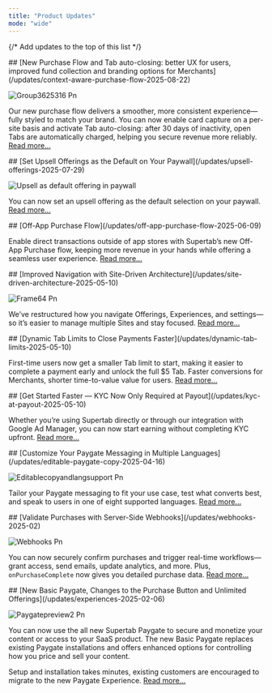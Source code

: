 ```yaml
---
title: "Product Updates"
mode: "wide"
---
```


{/* Add updates to the top of this list */}

<Update label="August 2025">
  ## [New Purchase Flow and Tab auto-closing: better UX for users, improved fund collection and branding options for Merchants](/updates/context-aware-purchase-flow-2025-08-22)

  ![Group3625316 Pn](/Group3625316.png)

  Our new purchase flow delivers a smoother, more consistent experience—fully styled to match your brand.
  You can now enable card capture on a per-site basis and activate Tab auto-closing: after 30 days of inactivity, open Tabs are automatically charged, helping you secure revenue more reliably. [Read more...](/updates/context-aware-purchase-flow-2025-08-22)
</Update>

<Update label="July 2025">
  ## [Set Upsell Offerings as the Default on Your Paywall](/updates/upsell-offerings-2025-07-29)

  ![Upsell as default offering in paywall](/images/upsell-default-paywall.png)

  You can now set an upsell offering as the default selection on your paywall. [Read more...](/updates/upsell-offerings-2025-07-29)
</Update>

<Update label="June 2025">
  ## [Off-App Purchase Flow](/updates/off-app-purchase-flow-2025-06-09)

  Enable direct transactions outside of app stores with Supertab’s new Off-App Purchase flow, keeping more revenue in your hands while offering a seamless user experience. [Read more...](/updates/off-app-purchase-flow-2025-06-09)
</Update>

<Update label="May 2025">
  ## [Improved Navigation with Site-Driven Architecture](/updates/site-driven-architecture-2025-05-10)

  ![Frame64 Pn](/images/Frame64.png)

  We’ve restructured how you navigate Offerings, Experiences, and settings—so it’s easier to manage multiple Sites and stay focused. [Read more...](/updates/site-driven-architecture-2025-05-10)
</Update>

<Update label="May 2025">
  ## [Dynamic Tab Limits to Close Payments Faster](/updates/dynamic-tab-limits-2025-05-10)

  First-time users now get a smaller Tab limit to start, making it easier to complete a payment early and unlock the full \$5 Tab. Faster conversions for Merchants, shorter time-to-value value for users. [Read more...](/updates/dynamic-tab-limits-2025-05-10)
</Update>

<Update label="May 2025">
  ## [Get Started Faster — KYC Now Only Required at Payout](/updates/kyc-at-payout-2025-05-10)

  Whether you’re using Supertab directly or through our integration with Google Ad Manager, you can now start earning without completing KYC upfront. [Read more...](/updates/kyc-at-payout-2025-05-10)
</Update>

<Update label="April 2025">
  ## [Customize Your Paygate Messaging in Multiple Languages](/updates/editable-paygate-copy-2025-04-16)

  ![Editablecopyandlangsupport Pn](/images/editablecopyandlangsupport.png)

  Tailor your Paygate messaging to fit your use case, test what converts best, and speak to users in one of eight supported languages. [Read more...](/updates/editable-paygate-copy-2025-04-16)
</Update>

<Update label="February 2025">
  ## [Validate Purchases with Server-Side Webhooks](/updates/webhooks-2025-02)

  ![Webhooks Pn](/images/Webhooks.png)

  You can now securely confirm purchases and trigger real-time workflows—grant access, send emails, update analytics, and more. Plus, `onPurchaseComplete` now gives you detailed purchase data. [Read more...](/updates/webhooks-2025-02)
</Update>

<Update label="February 2025">
  ## [New Basic Paygate, Changes to the Purchase Button and Unlimited Offerings](/updates/experiences-2025-02-06)

  ![Paygatepreview2 Pn](/Paygatepreview2.png)

  You can now use the all new Supertab Paygate to secure and monetize your content or access to your SaaS product. The new Basic Paygate replaces existing Paygate installations and offers enhanced options for controlling how you price and sell your content.

  Setup and installation takes minutes, existing customers are encouraged to migrate to the new Paygate Experience. [Read more...](/updates/experiences-2025-02-06)
</Update>